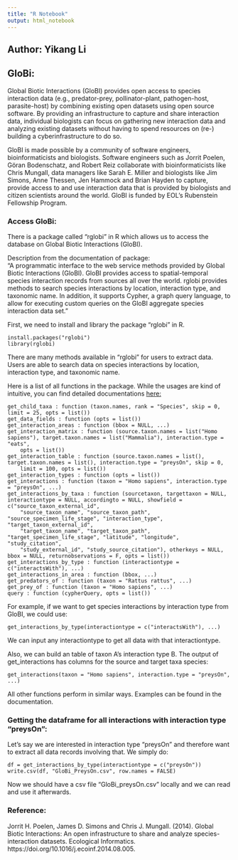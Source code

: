 ```yaml
---
title: "R Notebook"
output: html_notebook
---
```


## Author: Yikang Li

## GloBi:

Global Biotic Interactions (GloBI) provides open access to species interaction data (e.g., predator-prey, pollinator-plant, pathogen-host, parasite-host) by combining existing open datasets using open source software. By providing an infrastructure to capture and share interaction data, individual biologists can focus on gathering new interaction data and analyzing existing datasets without having to spend resources on (re-) building a cyberinfrastructure to do so.

GloBI is made possible by a community of software engineers, bioinformaticists and biologists. Software engineers such as Jorrit Poelen, Göran Bodenschatz, and Robert Reiz collaborate with bioinformaticists like Chris Mungall, data managers like Sarah E. Miller and biologists like Jim Simons, Anne Thessen, Jen Hammock and Brian Hayden to capture, provide access to and use interaction data that is provided by biologists and citizen scientists around the world. GloBI is funded by EOL's Rubenstein Fellowship Program.

### Access GloBi:

There is a package called "rglobi" in R which allows us to access the database on Global Biotic Interactions (GloBI).  
  
Description from the documentation of package:  
"A programmatic interface to the web service methods provided by Global Biotic Interactions (GloBI). GloBI provides access to spatial-temporal species interaction records from sources all over the world. rglobi provides methods to search species interactions by location, interaction type, and taxonomic name. In addition, it supports Cypher, a graph query language, to allow for executing custom queries on the GloBI aggregate species interaction data set."  

First, we need to install and library the package "rglobi" in R.

```{}
install.packages("rglobi")
library(rglobi)
```
There are many methods available in "rglobi" for users to extract data. Users are able to search data on species interactions by location, interaction type, and taxonomic name.  

Here is a list of all functions in the package. While the usages are kind of intuitive, you can find detailed documentations [here:](https://rdrr.io/cran/rglobi/man/)  

```{}
get_child_taxa : function (taxon.names, rank = "Species", skip = 0, limit = 25, opts = list())    
get_data_fields : function (opts = list())    
get_interaction_areas : function (bbox = NULL, ...)    
get_interaction_matrix : function (source.taxon.names = list("Homo sapiens"), target.taxon.names = list("Mammalia"), interaction.type = "eats", 
    opts = list())    
get_interaction_table : function (source.taxon.names = list(), target.taxon.names = list(), interaction.type = "preysOn", skip = 0, 
    limit = 100, opts = list())    
get_interaction_types : function (opts = list())    
get_interactions : function (taxon = "Homo sapiens", interaction.type = "preysOn", ...)    
get_interactions_by_taxa : function (sourcetaxon, targettaxon = NULL, interactiontype = NULL, accordingto = NULL, showfield = c("source_taxon_external_id", 
    "source_taxon_name", "source_taxon_path", "source_specimen_life_stage", "interaction_type", "target_taxon_external_id", 
    "target_taxon_name", "target_taxon_path", "target_specimen_life_stage", "latitude", "longitude", "study_citation", 
    "study_external_id", "study_source_citation"), otherkeys = NULL, bbox = NULL, returnobservations = F, opts = list())    
get_interactions_by_type : function (interactiontype = c("interactsWith"), ...)    
get_interactions_in_area : function (bbox, ...)    
get_predators_of : function (taxon = "Rattus rattus", ...)    
get_prey_of : function (taxon = "Homo sapiens", ...)    
query : function (cypherQuery, opts = list())   
```

For example,  if we want to get species interactions by interaction type from GloBI, we could use:   
```{}
get_interactions_by_type(interactiontype = c("interactsWith"), ...)
```
We can input any interactiontype to get all data with that interactiontype.   

Also, we can build an table of taxon A's interaction type B. The output of get_interactions has columns for the source and target taxa species:    
```{}
get_interactions(taxon = "Homo sapiens", interaction.type = "preysOn", ...)
```
All other functions perform in similar ways. Examples can be found in the documentation.  

### Getting the dataframe for all interactions with interaction type "preysOn":  
Let's say we are interested in interaction type "preysOn" and therefore want to extract all data records involving that. We simply do:  
```{}
df = get_interactions_by_type(interactiontype = c("preysOn"))
write.csv(df, "GloBi_PreysOn.csv", row.names = FALSE)
```
Now we should have a csv file "GloBi_preysOn.csv" locally and we can read and use it afterwards.

### Reference:
Jorrit H. Poelen, James D. Simons and Chris J. Mungall. (2014). Global Biotic Interactions: An open infrastructure to share and analyze species-interaction datasets. Ecological Informatics. https://doi.org/10.1016/j.ecoinf.2014.08.005.


